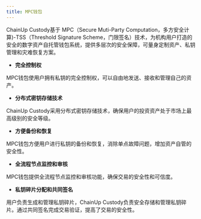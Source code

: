 ```yaml
---
title: MPC钱包
---
```


ChainUp Custody基于 MPC（Secure Muti-Party Computation，多方安全计算)-TSS（Threshold Signature Scheme，门限签名）技术，为机构用户打造的安全的数字资产自托管钱包系统，提供多层次的安全保障，可量身定制资产、私钥管理和灾难恢复方案。



- **完全控制权**

MPC钱包使用户拥有私钥的完全控制权，可以自由地发送、接收和管理自己的资产。

- **分布式密钥存储技术**

ChainUp Custody采用分布式密钥存储技术，确保用户的投资资产处于市场上最高级别的安全等级。

- **方便备份和恢复**

MPC钱包方便用户进行私钥的备份和恢复，消除单点故障问题，增加资产自管的安全性。

- **全流程节点监控和审核**

MPC钱包提供全流程节点监控和审核功能，确保交易的安全性和可信度。

- **私钥碎片分配和共同签名**

用户负责生成和管理私钥碎片，ChainUp Custody负责安全存储和管理私钥碎片。通过共同签名完成交易验证，提高了交易的安全性。